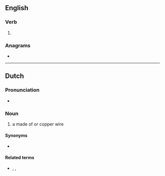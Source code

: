 ==English==

===Verb===
{{head|en|verb form}}

# {{en-third-person singular of|teem}}

===Anagrams===
* {{anagrams|en|a=eemst|Tesem|meets|metes|steem|steme|temes|temse}}

----

==Dutch==

===Pronunciation===
* {{audio|nl|Nl-teems.ogg|Audio}}

===Noun===
{{nl-noun|f|-en|teemsje}}

# {{lb|nl|dated}} a {{l|en|sieve}} made of {{l|nl|horsehair}} or copper wire

====Synonyms====
* {{l|nl|zeef}}

====Related terms====
* {{l|nl|teemsen}}, {{l|nl|teemsdoek}}, {{l|nl|teemsmaker}}